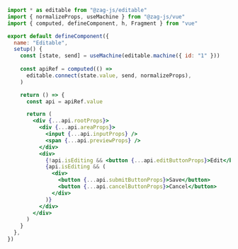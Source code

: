 ```jsx
import * as editable from "@zag-js/editable"
import { normalizeProps, useMachine } from "@zag-js/vue"
import { computed, defineComponent, h, Fragment } from "vue"

export default defineComponent({
  name: "Editable",
  setup() {
    const [state, send] = useMachine(editable.machine({ id: "1" }))
  
    const apiRef = computed(() =>
      editable.connect(state.value, send, normalizeProps),
    )

    return () => {
      const api = apiRef.value

      return (
        <div {...api.rootProps}>
          <div {...api.areaProps}>
            <input {...api.inputProps} />
            <span {...api.previewProps} />
          </div>
          <div>
            {!api.isEditing && <button {...api.editButtonProps}>Edit</button>}
            {api.isEditing && (
              <div>
                <button {...api.submitButtonProps}>Save</button>
                <button {...api.cancelButtonProps}>Cancel</button>
              </div>
            )}
          </div>
        </div>
      )
    }
  },
})
```
